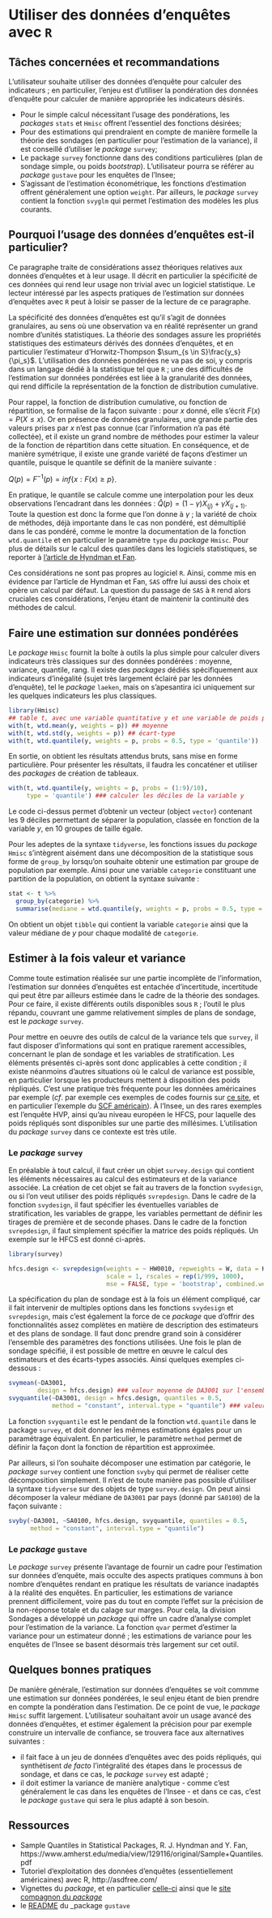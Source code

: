 # Utiliser des données d'enquêtes avec `R`

## Tâches concernées et recommandations

L'utilisateur souhaite utiliser des données d'enquête pour calculer des indicateurs ; en particulier, l'enjeu est d'utiliser la pondération des données d'enquête pour calculer de manière appropriée les indicateurs désirés.

::: {.recommandation data-latex=""}

* Pour le simple calcul nécessitant l'usage des pondérations, les _packages_ `stats` et `Hmisc` offrent l'essentiel des fonctions désirées;
* Pour des estimations qui prendraient en compte de manière formelle la théorie des sondages (en particulier pour l'estimation de la variance), il est conseillé d'utiliser le _package_ `survey`;
* Le package `survey` fonctionne dans des conditions particulières (plan de sondage simple, ou poids _bootstrap_). L'utilisateur pourra se référer au _package_ `gustave` pour les enquêtes de l'Insee;
* S'agissant de l'estimation économétrique, les fonctions d'estimation offrent généralement une option `weight`. Par ailleurs, le _package_ `survey` contient la fonction `svyglm` qui permet l'estimation des modèles les plus courants.

:::

## Pourquoi l'usage des données d'enquêtes est-il particulier?

::: {.conseil data-latex=""}

Ce paragraphe traite de considérations assez théoriques relatives aux données d'enquêtes et à leur usage. Il décrit en particulier la spécificité de ces données qui rend leur usage non trivial avec un logiciel statistique. Le lecteur intéressé par les aspects pratiques de l'estimation sur données d'enquêtes avec `R` peut à loisir se passer de la lecture de ce paragraphe.

:::

La spécificité des données d'enquêtes est qu'il s'agit de données granulaires, au sens où une observation va en réalité représenter un grand nombre d'unités statistiques. La théorie des sondages assure les propriétés statistiques des estimateurs dérivés des données d'enquêtes, et en particulier l'estimateur d'Horwitz-Thompson $\sum_{s \in S}\frac{y_s}{\pi_s}$. L'utilisation des données pondérées ne va pas de soi, y compris dans un langage dédié à la statistique tel que `R` ; une des difficultés de l'estimation sur données pondérées est liée à la granularité des données, qui rend difficile la représentation de la fonction de distribution cumulative.

Pour rappel, la fonction de distribution cumulative, ou fonction de répartition, se formalise de la façon suivante : pour $x$ donné, elle s'écrit $F(x) = P(X \leq x)$. Or en présence de données granulaires, une grande partie des valeurs prises par $x$ n'est pas connue (car l'information n'a pas été collectée), et il existe un grand nombre de méthodes pour estimer la valeur de la fonction de répartition dans cette situation. En conséquence, et de manière symétrique, il existe une grande variété de façons d'estimer un quantile, puisque le quantile se définit de la manière suivante : 

$Q(p) = F^{-1}(p) = inf\{x: F(x) \geq p\}$. 

En pratique, le quantile se calcule comme une interpolation pour les deux observations l'encadrant dans les données : ${\hat Q}(p) = (1-\gamma) X_{(j)} + \gamma X_{(j+1)}$. Toute la question est donc la forme que l'on donne à $\gamma$ ; la variété de choix de méthodes, déjà importante dans le cas non pondéré, est démultiplié dans le cas pondéré, comme le montre la documentation de la fonction `wtd.quantile` et en particulier le paramètre `type` du _package_ `Hmisc`. Pour plus de détails sur le calcul des quantiles dans les logiciels statistiques, se reporter à [l'article de Hyndman et Fan](https://www.amherst.edu/media/view/129116/original/Sample+Quantiles.pdf).

::: {.remarque data-latex=""}

Ces considérations ne sont pas propres au logiciel `R`. Ainsi, comme mis en évidence par l'article de Hyndman et Fan, `SAS` offre lui aussi des choix et opère un calcul par défaut. La question du passage de `SAS` à `R` rend alors cruciales ces considérations, l'enjeu étant de maintenir la continuité des méthodes de calcul.

:::

## Faire une estimation sur données pondérées

Le _package_ `Hmisc` fournit la boîte à outils la plus simple pour calculer divers indicateurs très classiques sur des données pondérées : moyenne, variance, quantile, rang. Il existe des _packages_ dédiés spécifiquement aux indicateurs d'inégalité (sujet très largement éclairé par les données d'enquête), tel le _package_ `laeken`, mais on s'apesantira ici uniquement sur les quelques indicateurs les plus classiques.

```r
library(Hmisc)
## table t, avec une variable quantitative y et une variable de poids p
with(t, wtd.mean(y, weights = p)) ## moyenne
with(t, wtd.std(y, weights = p)) ## écart-type
with(t, wtd.quantile(y, weights = p, probs = 0.5, type = 'quantile'))  ## médiane
```

En sortie, on obtient les résultats attendus bruts, sans mise en forme particulière. Pour présenter les résultats, il faudra les concaténer et utiliser des _packages_ de création de tableaux.

```r
with(t, wtd.quantile(y, weights = p, probs = (1:9)/10), 
     type = 'quantile') ### calculer les déciles de la variable y
```

Le code ci-dessus permet d'obtenir un vecteur (object `vector`) contenant les 9 déciles permettant de séparer la population, classée en fonction de la variable $y$, en 10 groupes de taille égale.

Pour les adeptes de la syntaxe `tidyverse`, les fonctions issues du _package_ `Hmisc` s'intègrent aisément dans une décomposition de la statistique sous forme de `group_by` lorsqu'on souhaite obtenir une estimation par groupe de population par exemple. Ainsi pour une variable `categorie` constituant une partition de la population, on obtient la syntaxe suivante :

```r
stat <- t %>%
  group_by(categorie) %>%
  summarise(mediane = wtd.quantile(y, weights = p, probs = 0.5, type = 'quantile'))
```

On obtient un objet `tibble` qui contient la variable `categorie` ainsi que la valeur médiane de $y$ pour chaque modalité de `categorie`.

## Estimer à la fois valeur et variance

Comme toute estimation réalisée sur une partie incomplète de l'information, l'estimation sur données d'enquêtes est entachée d'incertitude, incertitude qui peut être par ailleurs estimée dans le cadre de la théorie des sondages. Pour ce faire, il existe différents outils disponibles sous `R` ; l'outil le plus répandu, couvrant une gamme relativement simples de plans de sondage, est le _package_ `survey`.

::: {.remarque data-latex=""}

Pour mettre en oeuvre des outils de calcul de la variance tels que `survey`, il faut disposer d'informations qui sont en pratique rarement accessibles, concernant le plan de sondage et les variables de stratification. Les éléments présentés ci-après sont donc applicables à cette condition ; il existe néanmoins d'autres situations où le calcul de variance est possible, en particulier lorsque les producteurs mettent à disposition des poids répliqués. C'est une pratique très fréquente pour les données américaines par exemple (_cf_. par exemple ces exemples de codes fournis sur [ce site](http://asdfree.com/), et en particulier l'exemple du [SCF américain](http://asdfree.com/survey-of-consumer-finances-scf.html)). À l'Insee, un des rares exemples est l'enquête HVP, ainsi qu'au niveau européen le HFCS, pour laquelle des poids répliqués sont disponibles sur une partie des millésimes. L'utilisation du _package_ `survey` dans ce contexte est très utile.

:::

### Le _package_ `survey`

En préalable à tout calcul, il faut créer un objet `survey.design` qui contient les éléments nécessaires au calcul des estimateurs et de la variance associée. La création de cet objet se fait au travers de la fonction `svydesign`, ou si l'on veut utiliser des poids répliqués `svrepdesign`. Dans le cadre de la fonction `svydesign`, il faut spécifier les éventuelles variables de stratification, les variables de grappe, les variables permettant de définir les tirages de première et de seconde phases. Dans le cadre de la fonction `svrepdesign`, il faut simplement spécifier la matrice des poids répliqués. Un exemple sur le HFCS est donné ci-après.

```r
library(survey)

hfcs.design <- svrepdesign(weights = ~ HW0010, repweights = W, data = H1, 
                           scale = 1, rscales = rep(1/999, 1000), 
                           mse = FALSE, type = 'bootstrap', combined.weights = TRUE)
```

La spécification du plan de sondage est à la fois un élément compliqué, car il fait intervenir de multiples options dans les fonctions `svydesign` et `svrepdesign`, mais c'est également la force de ce _package_ que d'offrir des fonctionnalités assez complètes en matière de description des estimateurs et des plans de sondage. Il faut donc prendre grand soin à considérer l'ensemble des paramètres des fonctions utilisées. Une fois le plan de sondage spécifié, il est possible de mettre en œuvre le calcul des estimateurs et des écarts-types associés. Ainsi quelques exemples ci-dessous :

```r

svymean(~DA3001, 
        design = hfcs.design) ### valeur moyenne de DA3001 sur l'ensemble de l'échantillon
svyquantile(~DA3001, design = hfcs.design, quantiles = 0.5, 
            method = "constant", interval.type = "quantile") ### valeur médiane de DA3001
```

La fonction `svyquantile` est le pendant de la fonction `wtd.quantile` dans le package `survey`, et doit donner les mêmes estimations égales pour un paramétrage équivalent. En particulier, le paramètre `method` permet de définir la façon dont la fonction de répartition est approximée.

Par ailleurs, si l'on souhaite décomposer une estimation par catégorie, le _package_ `survey` contient une fonction `svyby` qui permet de réaliser cette décomposition simplement. Il n'est de toute manière pas possible d'utiliser la syntaxe `tidyverse` sur des objets de type `survey.design`. On peut ainsi décomposer la valeur médiane de `DA3001` par pays (donné par `SA0100`) de la façon suivante :

```r
svyby(~DA3001, ~SA0100, hfcs.design, svyquantile, quantiles = 0.5, 
      method = "constant", interval.type = "quantile")
```

### Le _package_ `gustave`

Le _package_ `survey` présente l'avantage de fournir un cadre pour l'estimation sur données d'enquête, mais occulte des aspects pratiques communs à bon nombre d'enquêtes rendant en pratique les résultats de variance inadaptés à la réalité des enquêtes. En particulier, les estimations de variance prennent difficilement, voire pas du tout en compte l'effet sur la précision de la non-réponse totale et du calage sur marges. Pour cela, la division Sondages a développé un _package_ qui offre un cadre d'analyse complet pour l'estimation de la variance. La fonction `qvar` permet d'estimer la variance pour un estimateur donné ; les estimations de variance pour les enquêtes de l'Insee se basent désormais très largement sur cet outil.

## Quelques bonnes pratiques

De manière générale, l'estimation sur données d'enquêtes se voit commme une estimation sur données pondérées, le seul enjeu étant de bien prendre en compte la pondération dans l'estimation. De ce point de vue, le _package_ `Hmisc` suffit largement. L'utilisateur souhaitant avoir un usage avancé des données d'enquêtes, et estimer également la précision pour par exemple construire un intervalle de confiance, se trouvera face aux alternatives suivantes :

* il fait face à un jeu de données d'enquêtes avec des poids répliqués, qui synthétisent _de facto_ l'intégralité des étapes dans le processus de sondage, et dans ce cas, le _package_ `survey` est adapté ;
* il doit estimer la variance de manière analytique - comme c'est généralement le cas dans les enquêtes de l'Insee - et dans ce cas, c'est le _package_ `gustave` qui sera le plus adapté à son besoin.

## Ressources

* Sample Quantiles in Statistical Packages, R. J. Hyndman and Y. Fan, https://www.amherst.edu/media/view/129116/original/Sample+Quantiles.pdf
* Tutoriel d'exploitation des données d'enquêtes (essentiellement américaines) avec R, http://asdfree.com/
* Vignettes du _package_, et en particulier [celle-ci](https://cran.r-project.org/web/packages/survey/vignettes/survey.pdf) ainsi que le [site compagnon du _package_](http://r-survey.r-forge.r-project.org/survey/)
* le [README](https://github.com/martinchevalier/gustave/blob/master/README.md) du _package `gustave`

